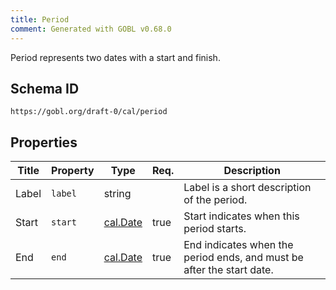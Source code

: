 ```yaml
---
title: Period
comment: Generated with GOBL v0.68.0
---
```


Period represents two dates with a start and finish.

## Schema ID

`https://gobl.org/draft-0/cal/period`

## Properties

| Title | Property | Type                          | Req. | Description                                                           |
|-------|----------|-------------------------------|------|-----------------------------------------------------------------------|
| Label | `label`  | string                        |      | Label is a short description of the period.                           |
| Start | `start`  | [cal.Date](/draft-0/cal/date) | true | Start indicates when this period starts.                              |
| End   | `end`    | [cal.Date](/draft-0/cal/date) | true | End indicates when the period ends, and must be after the start date. |

